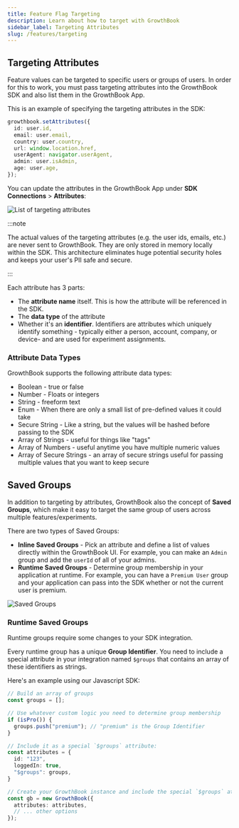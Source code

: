 ```yaml
---
title: Feature Flag Targeting
description: Learn about how to target with GrowthBook
sidebar_label: Targeting Attributes
slug: /features/targeting
---
```


## Targeting Attributes

Feature values can be targeted to specific users or groups of users. In order for this to work, you must pass targeting
attributes into the GrowthBook SDK and also list them in the GrowthBook App.

This is an example of specifying the targeting attributes in the SDK:

```ts
growthbook.setAttributes({
  id: user.id,
  email: user.email,
  country: user.country,
  url: window.location.href,
  userAgent: navigator.userAgent,
  admin: user.isAdmin,
  age: user.age,
});
```

You can update the attributes in the GrowthBook App under **SDK Connections** > **Attributes**:

![List of targeting attributes](/images/edit-targeting-attributes.png)

:::note

The actual values of the targeting attributes (e.g. the user ids, emails, etc.) are never sent to GrowthBook. They are only stored in memory locally within the SDK. This architecture
eliminates huge potential security holes and keeps your user's PII safe and secure.

:::

Each attribute has 3 parts:

- The **attribute name** itself. This is how the attribute will be referenced in the SDK.
- The **data type** of the attribute
- Whether it's an **identifier**. Identifiers are attributes which uniquely identify something - typically either a person, account, company, or device- and are used for experiment assignments.

### Attribute Data Types

GrowthBook supports the following attribute data types:

- Boolean - true or false
- Number - Floats or integers
- String - freeform text
- Enum - When there are only a small list of pre-defined values it could take
- Secure String - Like a string, but the values will be hashed before passing to the SDK
- Array of Strings - useful for things like "tags"
- Array of Numbers - useful anytime you have multiple numeric values
- Array of Secure Strings - an array of secure strings useful for passing multiple values that you want to keep secure

## Saved Groups

In addition to targeting by attributes, GrowthBook also the concept of **Saved Groups**, which make it easy to target the same group of users across multiple features/experiments.

There are two types of Saved Groups:

- **Inline Saved Groups** - Pick an attribute and define a list of values directly within the GrowthBook UI. For example, you can make an `Admin` group and add the `userId` of all of your admins.
- **Runtime Saved Groups** - Determine group membership in your application at runtime. For example, you can have a `Premium User` group and your application can pass into the SDK whether or not the current user is premium.

![Saved Groups](/images/saved-groups.png)

### Runtime Saved Groups

Runtime groups require some changes to your SDK integration.

Every runtime group has a unique **Group Identifier**. You need to include a special attribute in your integration named `$groups` that contains an array of these identifiers as strings.

Here's an example using our Javascript SDK:

```ts
// Build an array of groups
const groups = [];

// Use whatever custom logic you need to determine group membership
if (isPro()) {
  groups.push("premium"); // "premium" is the Group Identifier
}

// Include it as a special `$groups` attribute:
const attributes = {
  id: "123",
  loggedIn: true,
  "$groups": groups,
}

// Create your GrowthBook instance and include the special `$groups` attribute
const gb = new GrowthBook({
  attributes: attributes,
  // ... other options
});
```
